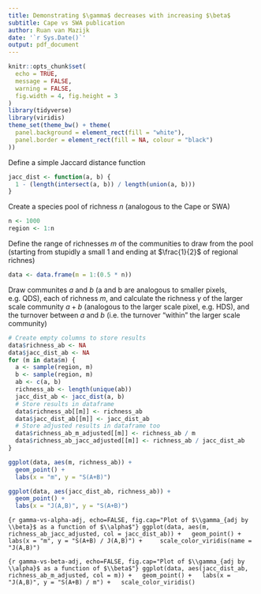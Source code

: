 ```yaml
---
title: Demonstrating $\gamma$ decreases with increasing $\beta$
subtitle: Cape vs SWA publication
author: Ruan van Mazijk
date: '`r Sys.Date()`'
output: pdf_document
---
```


```r
knitr::opts_chunk$set(
  echo = TRUE,
  message = FALSE,
  warning = FALSE,
  fig.width = 4, fig.height = 3
)
library(tidyverse)
library(viridis)
theme_set(theme_bw() + theme(
  panel.background = element_rect(fill = "white"),
  panel.border = element_rect(fill = NA, colour = "black")
))
```

Define a simple Jaccard distance function

```r
jacc_dist <- function(a, b) {
  1 - (length(intersect(a, b)) / length(union(a, b)))
}
```

Create a species pool of richness $n$ (analogous to the Cape or SWA)

```r
n <- 1000
region <- 1:n
```

Define the range of richnesses $m$ of the communities to draw from the pool (starting from stupidly a small 1 and ending at $\frac{1}{2}$ of regional richnes)

```r
data <- data.frame(m = 1:(0.5 * n))
```

Draw communites $a$ and $b$ (a and b are analogous to smaller pixels, e.g. QDS), each of richness $m$, and calculate the richness $\gamma$ of the larger scale community $a + b$ (analogous to the larger scale pixel, e.g. HDS), and the turnover between $a$ and $b$ (i.e. the turnover "within" the larger scale community)

```r
# Create empty columns to store results
data$richness_ab <- NA
data$jacc_dist_ab <- NA
for (m in data$m) {
  a <- sample(region, m)
  b <- sample(region, m)
  ab <- c(a, b)
  richness_ab <- length(unique(ab))
  jacc_dist_ab <- jacc_dist(a, b)
  # Store results in dataframe
  data$richness_ab[[m]] <- richness_ab
  data$jacc_dist_ab[[m]] <- jacc_dist_ab
  # Store adjusted results in dataframe too
  data$richness_ab_m_adjusted[[m]] <- richness_ab / m
  data$richness_ab_jacc_adjusted[[m]] <- richness_ab / jacc_dist_ab
}
```

```r
ggplot(data, aes(m, richness_ab)) +
  geom_point() +
  labs(x = "m", y = "S(A+B)")
```

```r
ggplot(data, aes(jacc_dist_ab, richness_ab)) +
  geom_point() +
  labs(x = "J(A,B)", y = "S(A+B)")
```

```{r gamma-vs-alpha-adj, echo=FALSE, fig.cap="Plot of $\\gamma_{adj by \\beta}$ as a function of $\\alpha$"}
ggplot(data, aes(m, richness_ab_jacc_adjusted, col = jacc_dist_ab)) +
  geom_point() +
    labs(x = "m", y = "S(A+B) / J(A,B)") +
    scale_color_viridis(name = "J(A,B)")
```

```{r gamma-vs-beta-adj, echo=FALSE, fig.cap="Plot of $\\gamma_{adj by \\alpha}$ as a function of $\\beta$"}
ggplot(data, aes(jacc_dist_ab, richness_ab_m_adjusted, col = m)) +
  geom_point() +
  labs(x = "J(A,B)", y = "S(A+B) / m") +
  scale_color_viridis()
```
